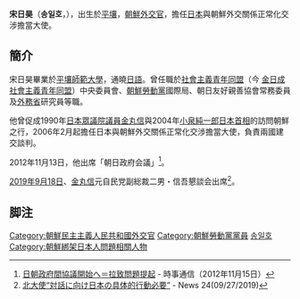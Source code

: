 {{Infobox Korean name|
hangul=송일호|
hanja=宋日鎬、宋日昊|
mr=Song Il-Ho|
rr=Song Il-Ho|
}}
'''宋日昊'''（'''송일호'''，{{bd|1955年|4月|||catIdx=Song宋}}），出生於[[平壤|平壤]]，[[朝鮮民主主義人民共和國|朝鮮]][[外交官|外交官]]，擔任[[日本|日本]]與朝鮮外交關係正常化交涉擔當大使。

==簡介==
宋日昊畢業於[[平壤師範大學|平壤師範大學]]，通曉[[日語|日語]]。曾任職於[[社會主義青年同盟|社會主義青年同盟]]（今 [[金日成社會主義青年同盟|金日成社會主義青年同盟]]）中央委員會、[[朝鮮勞動黨|朝鮮勞動黨]]國際局、朝日友好親善協會常務委員及[[朝鮮外務省|外務省]]研究員等職。

他曾促成1990年[[日本眾議院|日本眾議院議員]][[金丸信|金丸信]]與2004年[[小泉純一郎|小泉純一郎]][[日本首相|日本首相]]的訪問朝鮮之行，2006年2月起擔任日本與朝鮮外交關係正常化交涉擔當大使，負責兩國建交談判。

2012年11月13日，他出席「朝日政府会議」<ref>[http://www.jiji.com/jc/c?g=pol_30&k=2012111500065 日朝政府間協議開始へ＝拉致問題提起] {{Wayback|url=http://www.jiji.com/jc/c?g=pol_30&k=2012111500065 |date=20160304210526 }} - 時事通信（2012年11月15日）</ref>。

[[2019年|2019年]][[9月18日|9月18日]]、[[金丸信|金丸信]]元自民党副総裁二男・信吾懇談会出席<ref>[https://headlines.yahoo.co.jp/videonews/nnn?a=20190919-00000170-nnn-int 北大使“対話に向け日本の具体的行動必要”]{{Dead link|date=2020年1月 |bot=InternetArchiveBot |fix-attempted=yes }} - News 24(09/27/2019)</ref>。

== 脚注 ==
<references></references>

{{朝鮮半岛人物小作品}}

{{朝鮮綁架日本人問題}}

{{DEFAULTSORT:Song宋}}
[[Category:朝鮮民主主義人民共和國外交官|Category:朝鮮民主主義人民共和國外交官]]
[[Category:朝鮮勞動黨黨員|Category:朝鮮勞動黨黨員]]
[[Category:平壤市出身人物|송일호]]
[[Category:朝鮮綁架日本人問題相關人物|Category:朝鮮綁架日本人問題相關人物]]